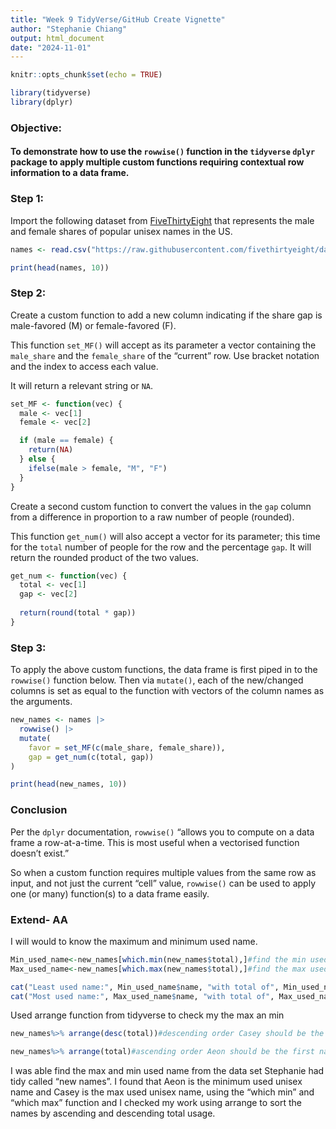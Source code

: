 ```yaml
---
title: "Week 9 TidyVerse/GitHub Create Vignette"
author: "Stephanie Chiang"
output: html_document
date: "2024-11-01"
---
```


```r
knitr::opts_chunk$set(echo = TRUE)

library(tidyverse)
library(dplyr)
```

### Objective:

#### To demonstrate how to use the `rowwise()` function in the `tidyverse` `dplyr` package to apply multiple custom functions requiring contextual row information to a data frame.

### Step 1:

Import the following dataset from [FiveThirtyEight](https://github.com/fivethirtyeight/data/tree/master/unisex-names) that represents the male and female shares of popular unisex names in the US.

```r
names <- read.csv("https://raw.githubusercontent.com/fivethirtyeight/data/refs/heads/master/unisex-names/unisex_names_table.csv")

print(head(names, 10))
```

### Step 2:

Create a custom function to add a new column indicating if the share gap is male-favored (M) or female-favored (F).

This function `set_MF()` will accept as its parameter a vector containing the `male_share` and the `female_share` of the "current" row. Use bracket notation and the index to access each value.

It will return a relevant string or `NA`.

```r
set_MF <- function(vec) {
  male <- vec[1]
  female <- vec[2]

  if (male == female) {
    return(NA)
  } else {
    ifelse(male > female, "M", "F")
  }
}
```


Create a second custom function to convert the values in the `gap` column from a difference in proportion to a raw number of people (rounded).

This function `get_num()` will also accept a vector for its parameter; this time for the `total` number of people for the row and the percentage `gap`. It will return the rounded product of the two values.

```r
get_num <- function(vec) {
  total <- vec[1]
  gap <- vec[2]
  
  return(round(total * gap))
}
```

### Step 3:

To apply the above custom functions, the data frame is first piped in to the `rowwise()` function below. Then via `mutate()`, each of the new/changed columns is set as equal to the function with vectors of the column names as the arguments.

```r
new_names <- names |>
  rowwise() |>
  mutate(
    favor = set_MF(c(male_share, female_share)),
    gap = get_num(c(total, gap))
)

print(head(new_names, 10))
```

### Conclusion

Per the `dplyr` documentation, `rowwise()` "allows you to compute on a data frame a row-at-a-time. This is most useful when a vectorised function doesn't exist."

So when a custom function requires multiple values from the same row as input, and not just the current "cell" value, `rowwise()` can be used to apply one (or many) function(s) to a data frame easily.



### Extend- AA

I will would to know the maximum and minimum used name.

```r
Min_used_name<-new_names[which.min(new_names$total),]#find the min used name from the dataframe
Max_used_name<-new_names[which.max(new_names$total),]#find the max used name from the dataframe

cat("Least used name:", Min_used_name$name, "with total of", Min_used_name$total, "\n")#used concatenate to print the name and value, and "\n" to move the next argument to the next line.
cat("Most used name:", Max_used_name$name, "with total of", Max_used_name$total)#used concatenate to print the name and value
```

Used arrange function from tidyverse to check my the max an min

```r
new_names%>% arrange(desc(total))#descending order Casey should be the first name
```

```r
new_names%>% arrange(total)#ascending order Aeon should be the first name
```

I was able find the max and min used name from the data set Stephanie had tidy called "new names". I found that Aeon is the minimum used unisex name and Casey is the max used unisex name, using the "which min" and "which max" function and I checked my work using arrange to sort the names by ascending and descending total usage.

